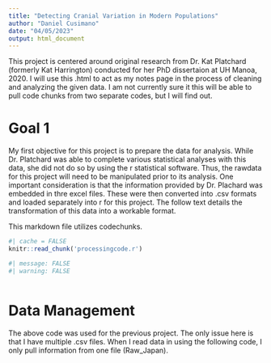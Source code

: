 ```yaml
---
title: "Detecting Cranial Variation in Modern Populations"
author: "Daniel Cusimano"
date: "04/05/2023"
output: html_document
---
```

This project is centered around original research from Dr. Kat Platchard (formerly Kat Harrington) conducted for her PhD dissertaion at UH Manoa, 2020. I will use this .html to act as my notes page in the process of cleaning and analyzing the given data. I am not currently sure it this will be able to pull code chunks from two separate codes, but I will find out.

# Goal 1

My first objective for this project is to prepare the data for analysis. While Dr. Platchard was able to complete various statistical analyses with this data, she did not do so by using the r statistical software. Thus, the rawdata for this project will need to be manipulated prior to its analysis. One important consideration is that the information provided by Dr. Plachard was embedded in thre excel files. These were then converted into .csv formats and loaded separately into r for this project. The follow text details the transformation of this data into a workable format. 

This markdown file utilizes codechunks. 
```r
#| cache = FALSE
knitr::read_chunk('processingcode.r')
```

```r
#| message: FALSE
#| warning: FALSE 
```

```r
```

# Data Management

 The above code was used for the previous project. The only issue here is that I have multiple .csv files. When I read data in using the following code, I only pull information from one file (Raw_Japan).


```r
```

```r
```

```r
```

```r
```

```r
```

```r
```

```d2Array
```
